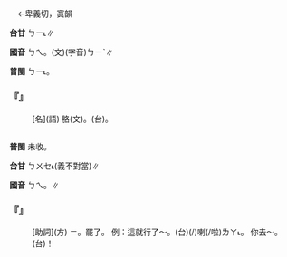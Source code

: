 
=={{ruby|臂|·ㄅㄟˋ}}{{ruby|←|ㄅㄧˋ}}==

　←卑義切，寘韻

'''台甘''' <rt>ㄅㄧ˪</rt>∥

'''國音''' <rt>ㄅㄟ</rt>。(文)(字音)<rt>ㄅㄧˋ</rt>∥

'''普閩''' <rt>ㄅㄧ˪</rt>。

    

==='''『{{ruby|胳|ㄍㄜ}}{{ruby|臂|·ㄅㄟˋ}}』'''===
: [名](語) 胳{{ruby|膊|ㄅㄛˊ}}(文)。(台){{ruby|手|ㄑㄧㄨˋ}}{{ruby|骨|ㄍㄨㆵ}}。
    

=={{ruby|唄|ㄅㄟ}}==



'''普閩''' 未收。

'''台甘''' <rt>ㄅㄨㆤ˪</rt>(義不對當)∥

'''國音''' <rt>ㄅㄟ</rt>。{{ruby|(文)|ㄅㄞˋ}}∥

    

==='''『{{ruby|唄|ㄅㄟ}}』'''===
: [助詞](方) ＝{{ruby|吧|ㄅㄚ}}。罷了。 例：這就行了～。(台){{ruby|按|ㄢ˪}}{{ruby|爾|ㄋㄧ/ㄋㆤ}}{{ruby|著|ㄉㄧㄜㆷ}}(/{{ruby|都|ㄉㄜ˫}}){{ruby|好|ㄏㄜˋ}}喇(/啦)<rt>ㄌㄚ˪</rt>。 你去～。(台){{ruby|抑|ㄚㆷ ͘}}{{ruby|無|ㆠㄜˊ}}{{ruby|汝|ㄌㄧˋ}}{{ruby|去|ㄎㄧ˪}}{{ruby|喏|ㄋㆦㆷ}}！
    
